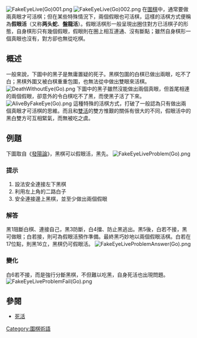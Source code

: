 [[File:FakeEyeLive(Go)001.png|thumb]]
[[File:FakeEyeLive(Go)002.png|thumb]]
在[[圍棋|圍棋]]中，通常要做兩真眼才可活棋；但在某些特殊情況下，兩個假眼也可活棋，這樣的活棋方式便稱為'''假眼活'''（又称'''两头蛇'''、'''盤龍活'''）。假眼活棋形一般呈現出圈住對方已活棋子的形態，自身棋形只有幾個假眼，假眼則在圈上相互連通、沒有斷點；雖然自身棋形一個真眼也沒有，對方卻也無從吃棋。

==概述==
一般來說，下圖中的黑子是無庸置疑的死子。黑棋包圍的白棋已做出兩眼，吃不了白；黑棋外圍又被白棋重重包圍，也無法從中做出雙眼來活棋。
[[File:DeathWithoutEye(Go).png|none]]
下圖中的黑子雖然沒能做出兩個真眼，但首尾相連的兩個假眼，卻意外的令白棋吃不了黑，而使黑子活了下來。
[[File:AliveByFakeEye(Go).png|none]]
這種特殊的活棋方式，打破了一般認為只有做出兩個真眼才可活棋的思維。而且和[[雙活|雙活]]的雙方惟艱的關係有很大的不同，假眼活中的黑白雙方可互相緊氣，而無被吃之虞。

==例題==
下圖取自《[[發陽論|發陽論]]》，黑棋可以假眼活，黑先。
[[File:FakeEyeLiveProblem(Go).png|none]]

===提示===
#設法安全連接左下黑棋
#利用左上角的二路白子
#安全連接邊上黑棋，並至少做出兩個假眼

===解答===
黑1阻斷白棋、連接自己，黑3防斷，白4擋、防止黑逃出。黑5後，白若不接，黑可做眼；白若接，則可為假眼活預作準備。最終黑巧妙地以兩個假眼活棋。白若在17位點，則黑16立，黑棋仍可假眼活。
[[File:FakeEyeLiveProblemAnswer(Go).png|none]]

===變化===
白6若不接，而是強行分斷黑棋，不但難以吃黑，自身死活也出現問題。
[[File:FakeEyeLiveProblemFail(Go).png|none]]

==參閱==
*[[死活|死活]]
{{圍棋術語}}
[[Category:圍棋術語|Category:圍棋術語]]